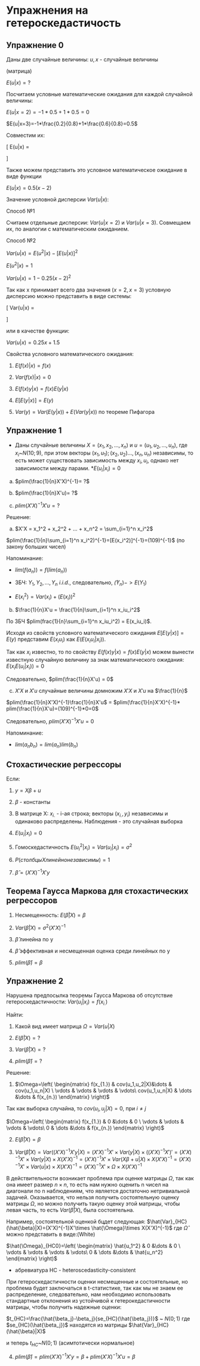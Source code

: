 # Упражнения на гетероскедастичость {#hetero_exercises}

## Упражнение 0 {#hetero_ex0}

Даны две случайные величины:
$u, x$ - случайные величины

(матрица)

$E(u|x)=?$

Посчитаем условные математические ожидания для каждой случайной величины:

$E(u|x=2)=-1*0.5+1*0.5=0$

$E(u|x=3)=-1*\frac{0.2}{0.8}+1*\frac{0.6}{0.8}=0.5$

Совместим их:

\[
E(u|x) = \begin{cases} 
0 &\text{если x=2}\\ 
0.5 &\text{если x=3}
\end{cases}
\]

Также можем представить это условное математическое ожидание в виде функции

$E(u|x)=0.5(x-2)$

Значение условной дисперсии $Var(u|x)$:

Способ №1

Считаем отдельные дисперсии: $Var(u|x=2)$ и $Var(u|x=3)$.
Совмещаем их, по аналогии с математическим ожиданием.

Способ №2

$Var(u|x)=E(u^2|x)-[E(u|x)]^2$

$E(u^2|x)=1$

$Var(u|x)=1-0.25(x-2)^2$

Так как x принимает всего два значения ($x=2, x=3$) условную дисперсию можно представить в виде системы:

\[
Var(u|x) = \begin{cases} 
1 &\text{если x=2}\\ 
0.75 &\text{если x=3}\end{cases}
\]

или в качестве функции:

$Var(u|x)=0.25x+1.5$

Свойства условного математического ожидания:

1. $E(f(x)|x)=f(x)$

2. $Var(f(x)|x)=0$

3. $E(f(x)y|x)=f(x)E(y|x)$

4. $E[E(y|x)]=E(y)$

5. $Var(y)=Var(E(y|x))+E(Var(y|x))$ по теореме Пифагора

## Упражнение 1 {#hetero_ex1}

* Даны случайные величины $X=(x_1, x_2, ..., x_n)$ и $u=(u_1, u_2, ..., u_n)$, 
где $x_i$~$N(10;9)$, при этом векторы $(x_1, u_1); (x_2, u_2) ..., (x_n, u_n)$ независимы, то есть может существовать зависимость между $x_i, u_i$, однако нет зависимости между парами.
*$E(u_i|x_i)=0$

a) $plim(\frac{1}{n}X'X)^{-1}= ?$

b) $plim(\frac{1}{n}X'u)= ?$

c) $plim(X'X)^{-1}X'u= ?$

Решение:

a) $X'X = x_1^2 + x_2^2 + ... + x_n^2 = \sum_{i=1}^n x_i^2$

$plim(\frac{1}{n}\sum_{i=1}^n x_i^2)^{-1}=[E(x_i^2)]^{-1}=(109)^{-1}$ (по закону больших чисел)

Напоминание:

* $lim(f(a_n))=f(lim(a_n))$

* ЗБЧ: $Y_1, Y_2, ..., Y_n ~ i.i.d.$, следовательно, $\bar(Y_n) -> E(Y_1)$

* $E(x_i^2)=Var(x_i)+(E(x_i))^2$


b) $\frac{1}{n}X'u = \frac{1}{n}\sum_{i=1}^n x_iu_i^2$

По ЗБЧ $plim(frac{1}{n}\sum_{i=1}^n x_iu_i^2) = E(x_iu_i)$.

Исходя из свойств условного математического ожидания $E[E(y|x)]=E(y)$ представим $E(x_iu_i)$ как $E(E(x_iu_i|x_i))$.

Так как $x_i$ известно, то по свойству $E(f(x)y|x)=f(x)E(y|x)$ можем вынести известную случайную величину за знак математического ожидания: $E(x_iE(u_i|x_i)) = 0$

Следовательно, $plim(\frac{1}{n}X'u) = 0$


c) $X'X$ и $X'u$ случайные величины
домножим $X'X$ и $X'u$ на $\frac{1}{n}$

$plim(\frac{1}{n}X'X)^{-1}\frac{1}{n}X'u$ = $plim(\frac{1}{n}X'X)^{-1}* plim(\frac{1}{n}X'u)=(109)^{-1}*0=0$

Следовательно, $plim(X'X)^{-1}X'u=0$

Напоминание: 

* $lim(a_nb_n)=lim(a_n)lim(b_n)$

## Стохастические регрессоры {#stoch_regressors}

Если:

1. $y = X\beta+u$

2. $\beta$ - константы

3. В матрице Х: $x_{i.}$ - i-ая строка; векторы $(x_{i.},y_i)$ независимы и одинаково распределены. Наблюдения - это случайная выборка

4. $E(u_i|x_i)=0$

5. Гомоскедастичность $E(u_i^2|x_i)=Var(u_i|x_i)=\sigma^2$

6. $P(столбцы X линейнонезависимы)=1$

7. $\hat{\beta}=(X'X)^{-1}X'y$

## Теорема Гаусса Маркова для стохастических регрессоров {#gm_stochastic}

1. Несмещенность: $E(\hat{\beta}|X)=\beta$

2. $Var(\hat{\beta}|X)=\sigma^2(X'X)^{-1}$

3. $\hat{\beta}$ линейна по y

4. $\hat{\beta}$ эффективная и несмещенная оценка среди линейных по y

5. $plim(\hat{\beta})=\beta$

## Упражнение 2 {#hetero_ex2}

Нарушена предпосылка теоремы Гаусса Маркова об отсутствие гетероскедастичности: $Var(u_i|x_i)=f(x_{i.})$

Найти:

1. Какой вид имеет матрица $\Omega=Var(u|X)$

2. $E(\hat{\beta}|X)=?$

3. $Var(\hat{\beta}|X)=?$

4. $plim(\hat{\beta})=?$

Решение:

1. $\Omega=\left( \begin{matrix} f(x_{1.}) & cov(u_1,u_2|X)&\dots & cov(u_1,u_n|X) \ \vdots & \vdots & \vdots & \vdots\ cov(u_1,u_n|X) & \dots &\dots & f(x_{n.}) \end{matrix} \right)$

Так как выборка случайна, то $cov(u_i,u_j|X)=0$, при $i\neq j$  

$\Omega=\left( \begin{matrix} f(x_{1.}) & 0 &\dots & 0 \ \vdots & \vdots & \vdots & \vdots\ 0 & \dots &\dots & f(x_{n.}) \end{matrix} \right)$
 
2. $E(\hat{\beta}|X)=\beta$

3. $Var(\hat{\beta}|X)=Var((X'X)^{-1}X'y|X)=(X'X)^{-1}X'\times Var(y|X)\times ((X'X)^{-1}X')'= (X'X)^{-1}X'\times Var(y|X)\times X(X'X)^{-1}=(X'X)^{-1}X'\times Var(X\beta+u|X)\times X(X'X)^{-1}=(X'X)^{-1}X'\times Var(u|x)\times X(X'X)^{-1}=(X'X)^{-1}X'\times \Omega\times X(X'X)^{-1}$

В действительности возникает проблема при оценке матрицы $\Omega$, так как она имеет размер $n\times n$, то есть нам нужно оценить n чисел на диагонали по n наблюдениям, что является достаточно нетривиальной задачей. Оказывается, что нельзя получить состоятельную оценку матрицы $\Omega$, но можно получить такую оценку этой матрицы, чтобы левая часть, то есть $Var(\hat{\beta}|X)$, была состоятельна. 

Например, состоятельной оценкой бцдет следующая:
$\hat{Var}_{HC}(\hat{\beta}|X)=(X'X)^{-1}X'\times \hat{\Omega}\times X(X'X)^{-1}$
где $\hat{\Omega}$ можно представить в виде:(White)

$\hat{\Omega}_{HC0}=\left( \begin{matrix} \hat{u_1^2} & 0 &\dots & 0 \ \vdots & \vdots & \vdots & \vdots\ 0 & \dots &\dots & \hat{u_n^2} \end{matrix} \right)$

* абревиатура НС - heteroscedasticity-consistent

При гетероскедастичности оценки несмещенные и состоятельные, но проблема будет заключаться в t-статистике, так как мы не знаем ее распределение, следовательно, нам необходимо использовать стандартные отклонения из устойчивой к гетерокедастичности матрицы, чтобы получить надежные оценки:

$t_{HC}=\frac{\hat{\beta_j}-\beta_j}{se_{HC}(\hat{\beta_j})}$ ~ $N(0;1)$
где $se_{HC}(\hat{\beta_j})$ находятся из матрицы $\hat{Var}_{HC}(\hat{\beta}|X)$

и теперь $t_{HC}$~$N(0;1)$ (асимтотически нормальное)

4. $plim(\hat{\beta})=plim(X'X)^{-1}X'y=\beta+plim(X'X)^{-1}X'u=\beta$

